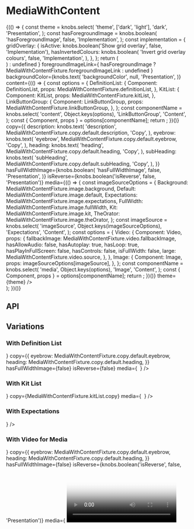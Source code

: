 
<Meta title="Components/MediaWithContent" component={MediaWithContent} />

# MediaWithContent

<Canvas>
  <Story name="Base Component">
    {(() => {
      const theme = knobs.select(
        'theme',
        ['dark', 'light'],
        'dark',
        'Presentation',
      );
      const hasForegroundImage = knobs.boolean(
        'hasForegroundImage',
        false,
        'Implementation',
      );
      const implementation = {
        gridOverlay: {
          isActive: knobs.boolean('Show grid overlay', false, 'Implementation'),
          hasInvertedColours: knobs.boolean(
            'Invert grid overlay colours',
            false,
            'Implementation',
          ),
        },
      };
      return (
        <div style={{ position: 'relative' }}>
          <MediaWithContent
            containMedia={knobs.select(
              'containMedia',
              {
                center: 'center',
                left: 'left',
                right: 'right',
                none: undefined,
              },
              undefined,
              'Presentation',
            )}
            foregroundImage={
              hasForegroundImage ? (
                <Image
                  altText={MediaWithContentFixture.image.foreground.altText}
                  large={MediaWithContentFixture.image.foreground.large}
                  medium={MediaWithContentFixture.image.foreground.medium}
                  small={MediaWithContentFixture.image.foreground.small}
                />
              ) : undefined
            }
            foregroundImageLink={
              hasForegroundImage
                ? MediaWithContentFixture.foregroundImageLink
                : undefined
            }
            backgroundColor={knobs.text(
              'backgroundColor',
              null,
              'Presentation',
            )}
            content={(() => {
              const options = {
                DefinitionList: {
                  Component: DefinitionList,
                  props: MediaWithContentFixture.definitionList,
                },
                KitList: {
                  Component: KitList,
                  props: MediaWithContentFixture.kitList,
                },
                LinkButtonGroup: {
                  Component: LinkButtonGroup,
                  props: MediaWithContentFixture.linkButtonGroup,
                },
              };
              const componentName = knobs.select(
                'content',
                Object.keys(options),
                'LinkButtonGroup',
                'Content',
              );
              const { Component, props } = options[componentName];
              return <Component {...props} theme={theme} />;
            })()}
            copy={{
              description: knobs.text(
                'description',
                MediaWithContentFixture.copy.default.description,
                'Copy',
              ),
              eyebrow: knobs.text(
                'eyebrow',
                MediaWithContentFixture.copy.default.eyebrow,
                'Copy',
              ),
              heading: knobs.text(
                'heading',
                MediaWithContentFixture.copy.default.heading,
                'Copy',
              ),
              subHeading: knobs.text(
                'subHeading',
                MediaWithContentFixture.copy.default.subHeading,
                'Copy',
              ),
            }}
            hasFullWidthImage={knobs.boolean(
              'hasFullWidthImage',
              false,
              'Presentation',
            )}
            isReverse={knobs.boolean('isReverse', false, 'Presentation')}
            media={(() => {
              const imageSourceOptions = {
                Background: MediaWithContentFixture.image.background,
                Default: MediaWithContentFixture.image.default,
                Expectations: MediaWithContentFixture.image.expectations,
                FullWidth: MediaWithContentFixture.image.fullWidth,
                Kit: MediaWithContentFixture.image.kit,
                TheOrator: MediaWithContentFixture.image.theOrator,
              };
              const imageSource = knobs.select(
                'imageSource',
                Object.keys(imageSourceOptions),
                'Expectations',
                'Content',
              );
              const options = {
                Video: {
                  Component: Video,
                  props: {
                    fallbackImage: MediaWithContentFixture.video.fallbackImage,
                    hasAllowAudio: false,
                    hasAutoplay: true,
                    hasLoop: true,
                    hasPlayInFullScreen: false,
                    hasControls: false,
                    isFullWidth: false,
                    large: MediaWithContentFixture.video.source,
                  },
                },
                Image: {
                  Component: Image,
                  props: imageSourceOptions[imageSource],
                },
              };
              const componentName = knobs.select(
                'media',
                Object.keys(options),
                'Image',
                'Content',
              );
              const { Component, props } = options[componentName];
              return <Component {...props} theme={theme} />;
            })()}
            theme={theme}
          />
          <StorybookGridOverlay
            isActive={implementation.gridOverlay.isActive}
            hasInvertedColours={implementation.gridOverlay.hasInvertedColours}
          />
        </div>
      );
    })()}
  </Story>
</Canvas>

## API

<ArgsTable of={MediaWithContent} />

## Variations

### With Definition List

<Canvas>
  <Story name="Definition List">
    <MediaWithContent
      backgroundColor="#fffeef"
      content={
        <DefinitionList items={MediaWithContentFixture.definitionList.items} />
      }
      copy={{
        eyebrow: MediaWithContentFixture.copy.default.eyebrow,
        heading: MediaWithContentFixture.copy.default.heading,
      }}
      hasFullWidthImage={false}
      isReverse={false}
      media={
        <Image
          altText={MediaWithContentFixture.image.default.altText}
          large={MediaWithContentFixture.image.default.large}
          medium={MediaWithContentFixture.image.default.medium}
          small={MediaWithContentFixture.image.default.small}
        />
      }
    />
  </Story>
</Canvas>

### With Kit List

<Canvas>
  <Story name="With Kit List">
    <MediaWithContent
      content={<KitList items={MediaWithContentFixture.kitList.items} />}
      copy={MediaWithContentFixture.kitList.copy}
      media={
        <Image
          altText={MediaWithContentFixture.image.kit.altText}
          large={MediaWithContentFixture.image.kit.large}
          medium={MediaWithContentFixture.image.kit.medium}
          small={MediaWithContentFixture.image.kit.small}
        />
      }
    />
  </Story>
</Canvas>

### With Expectations

<Canvas>
  <Story name="With Expectations">
    <MediaWithContent
      copy={MediaWithContentFixture.copy.expectations}
      isReverse={true}
      media={
        <Image
          altText={MediaWithContentFixture.image.expectations.altText}
          large={MediaWithContentFixture.image.expectations.large}
          medium={MediaWithContentFixture.image.expectations.medium}
          small={MediaWithContentFixture.image.expectations.small}
        />
      }
    />
  </Story>
</Canvas>

### With Video for Media

<Canvas>
  <Story name="With Video for Media">
    <MediaWithContent
      backgroundColor="#fffeef"
      content={
        <DefinitionList items={MediaWithContentFixture.definitionList.items} />
      }
      copy={{
        eyebrow: MediaWithContentFixture.copy.default.eyebrow,
        heading: MediaWithContentFixture.copy.default.heading,
      }}
      hasFullWidthImage={false}
      isReverse={knobs.boolean('isReverse', false, 'Presentation')}
      media={
        <Video
          fallbackImage={'./assets/images/MediaWithContent/video-poster.png'}
          hasAllowAudio={true}
          hasAutoplay={false}
          hasLoop={true}
          hasPlayInFullScreen={true}
          hasControls={true}
          isFullWidth={false}
          large="https://player.vimeo.com/external/225136214.hd.mp4?s=a01cd8b47f35767394e48dc01af10510ef8ff4dd&profile_id=174"
          medium="https://player.vimeo.com/external/225136214.hd.mp4?s=a01cd8b47f35767394e48dc01af10510ef8ff4dd&profile_id=174"
          poster={{
            copy: {
              altText: 'How to Use Video for Tea Tree Leaf Facial Exfoliant',
            },
            large: './assets/images/MediaWithContent/video-poster.png',
            medium: './assets/images/MediaWithContent/video-poster.png',
            small: './assets/images/MediaWithContent/video-poster.png',
          }}
          small="https://player.vimeo.com/external/225136214.hd.mp4?s=a01cd8b47f35767394e48dc01af10510ef8ff4dd&profile_id=174"
        />
      }
      theme={knobs.select('theme', ['dark', 'light'], 'dark', 'Presentation')}
    />
  </Story>
</Canvas>

